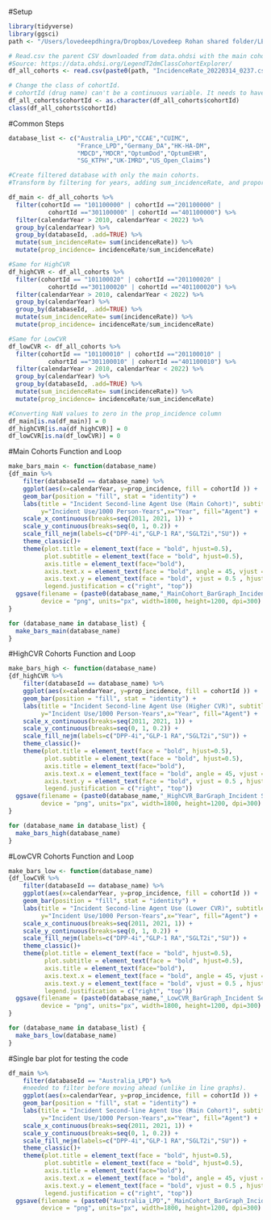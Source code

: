 
#Setup
```r

library(tidyverse)
library(ggsci)
path <- "/Users/lovedeepdhingra/Dropbox/Lovedeep Rohan shared folder/LEGEND_T2DM/Data/"

# Read.csv the parent CSV downloaded from data.ohdsi with the main cohort, highCVR, and lowCVR cohorts
#Source: https://data.ohdsi.org/LegendT2dmClassCohortExplorer/ 
df_all_cohorts <- read.csv(paste0(path, "IncidenceRate_20220314_0237.csv"))

# Change the class of cohortId.
# cohortId (drug name) can't be a continuous variable. It needs to have discrete values.
df_all_cohorts$cohortId <- as.character(df_all_cohorts$cohortId)
class(df_all_cohorts$cohortId)

```
#Common Steps
```r

database_list <- c("Australia_LPD","CCAE","CUIMC",
                   "France_LPD","Germany_DA","HK-HA-DM",
                   "MDCD","MDCR","OptumDod","OptumEHR",
                   "SG_KTPH","UK-IMRD","US_Open_Claims")

#Create filtered database with only the main cohorts.
#Transform by filtering for years, adding sum_incidenceRate, and proportion incidence rate.

df_main <- df_all_cohorts %>%
  filter(cohortId == "101100000" | cohortId =="201100000" | 
           cohortId =="301100000" | cohortId =="401100000") %>%
  filter(calendarYear > 2010, calendarYear < 2022) %>%
  group_by(calendarYear) %>%
  group_by(databaseId, .add=TRUE) %>%
  mutate(sum_incidenceRate= sum(incidenceRate)) %>%
  mutate(prop_incidence= incidenceRate/sum_incidenceRate)

#Same for HighCVR
df_highCVR <- df_all_cohorts %>%
  filter(cohortId == "101100020" | cohortId =="201100020" | 
           cohortId =="301100020" | cohortId =="401100020") %>%
  filter(calendarYear > 2010, calendarYear < 2022) %>%
  group_by(calendarYear) %>%
  group_by(databaseId, .add=TRUE) %>%
  mutate(sum_incidenceRate= sum(incidenceRate)) %>%
  mutate(prop_incidence= incidenceRate/sum_incidenceRate)

#Same for LowCVR
df_lowCVR <- df_all_cohorts %>%
  filter(cohortId == "101100010" | cohortId =="201100010" | 
           cohortId =="301100010" | cohortId =="401100010") %>%
  filter(calendarYear > 2010, calendarYear < 2022) %>%
  group_by(calendarYear) %>%
  group_by(databaseId, .add=TRUE) %>%
  mutate(sum_incidenceRate= sum(incidenceRate)) %>%
  mutate(prop_incidence= incidenceRate/sum_incidenceRate)

#Converting NaN values to zero in the prop_incidence column
df_main[is.na(df_main)] = 0
df_highCVR[is.na(df_highCVR)] = 0
df_lowCVR[is.na(df_lowCVR)] = 0

```
#Main Cohorts Function and Loop
```r
make_bars_main <- function(database_name)
{df_main %>%
    filter(databaseId == database_name) %>%
    ggplot(aes(x=calendarYear, y=prop_incidence, fill = cohortId )) + 
    geom_bar(position = "fill", stat = "identity") +
    labs(title = "Incident Second-line Agent Use (Main Cohort)", subtitle = database_name, 
         y="Incident Use/1000 Person-Years",x="Year", fill="Agent") +
    scale_x_continuous(breaks=seq(2011, 2021, 1)) +
    scale_y_continuous(breaks=seq(0, 1, 0.2)) +
    scale_fill_nejm(labels=c("DPP-4i","GLP-1 RA","SGLT2i","SU")) +
    theme_classic()+
    theme(plot.title = element_text(face = "bold", hjust=0.5),
          plot.subtitle = element_text(face = "bold", hjust=0.5),
          axis.title = element_text(face="bold"),
          axis.text.x = element_text(face = "bold", angle = 45, vjust = 0.7 , hjust = 0.5),
          axis.text.y = element_text(face = "bold", vjust = 0.5 , hjust = 0),
          legend.justification = c("right", "top"))
  ggsave(filename = (paste0(database_name,"_MainCohort_BarGraph_Incident Second-line Agent Use.png")), 
         device = "png", units="px", width=1800, height=1200, dpi=300)
}

for (database_name in database_list) {
  make_bars_main(database_name)
}

```
#HighCVR Cohorts Function and Loop
```r
make_bars_high <- function(database_name)
{df_highCVR %>%
    filter(databaseId == database_name) %>%
    ggplot(aes(x=calendarYear, y=prop_incidence, fill = cohortId )) + 
    geom_bar(position = "fill", stat = "identity") +
    labs(title = "Incident Second-line Agent Use (Higher CVR)", subtitle = database_name, 
         y="Incident Use/1000 Person-Years",x="Year", fill="Agent") +
    scale_x_continuous(breaks=seq(2011, 2021, 1)) +
    scale_y_continuous(breaks=seq(0, 1, 0.2)) +
    scale_fill_nejm(labels=c("DPP-4i","GLP-1 RA","SGLT2i","SU")) +
    theme_classic()+
    theme(plot.title = element_text(face = "bold", hjust=0.5),
          plot.subtitle = element_text(face = "bold", hjust=0.5),
          axis.title = element_text(face="bold"),
          axis.text.x = element_text(face = "bold", angle = 45, vjust = 0.7 , hjust = 0.5),
          axis.text.y = element_text(face = "bold", vjust = 0.5 , hjust = 0),
          legend.justification = c("right", "top"))
  ggsave(filename = (paste0(database_name,"_HighCVR_BarGraph_Incident Second-line Agent Use.png")), 
         device = "png", units="px", width=1800, height=1200, dpi=300)
}

for (database_name in database_list) {
  make_bars_high(database_name)
}

```
#LowCVR Cohorts Function and Loop
```r
make_bars_low <- function(database_name)
{df_lowCVR %>%
    filter(databaseId == database_name) %>%
    ggplot(aes(x=calendarYear, y=prop_incidence, fill = cohortId )) + 
    geom_bar(position = "fill", stat = "identity") +
    labs(title = "Incident Second-line Agent Use (Lower CVR)", subtitle = database_name, 
         y="Incident Use/1000 Person-Years",x="Year", fill="Agent") +
    scale_x_continuous(breaks=seq(2011, 2021, 1)) +
    scale_y_continuous(breaks=seq(0, 1, 0.2)) +
    scale_fill_nejm(labels=c("DPP-4i","GLP-1 RA","SGLT2i","SU")) +
    theme_classic()+
    theme(plot.title = element_text(face = "bold", hjust=0.5),
          plot.subtitle = element_text(face = "bold", hjust=0.5),
          axis.title = element_text(face="bold"),
          axis.text.x = element_text(face = "bold", angle = 45, vjust = 0.7 , hjust = 0.5),
          axis.text.y = element_text(face = "bold", vjust = 0.5 , hjust = 0),
          legend.justification = c("right", "top"))
  ggsave(filename = (paste0(database_name,"_LowCVR_BarGraph_Incident Second-line Agent Use.png")), 
         device = "png", units="px", width=1800, height=1200, dpi=300)
}

for (database_name in database_list) {
  make_bars_low(database_name)
}

```


#Single bar plot for testing the code
```r
df_main %>%
    filter(databaseId == "Australia_LPD") %>%
    #needed to filter before moving ahead (unlike in line graphs).
    ggplot(aes(x=calendarYear, y=prop_incidence, fill = cohortId )) + 
    geom_bar(position = "fill", stat = "identity") +
    labs(title = "Incident Second-line Agent Use (Main Cohort)", subtitle = "Australia_LPD", 
         y="Incident Use/1000 Person-Years",x="Year", fill="Agent") +
    scale_x_continuous(breaks=seq(2011, 2021, 1)) +
    scale_y_continuous(breaks=seq(0, 1, 0.2)) +
    scale_fill_nejm(labels=c("DPP-4i","GLP-1 RA","SGLT2i","SU")) +
    theme_classic()+
    theme(plot.title = element_text(face = "bold", hjust=0.5),
          plot.subtitle = element_text(face = "bold", hjust=0.5),
          axis.title = element_text(face="bold"),
          axis.text.x = element_text(face = "bold", angle = 45, vjust = 0.7 , hjust = 0.5),
          axis.text.y = element_text(face = "bold", vjust = 0.5 , hjust = 0),
          legend.justification = c("right", "top"))
  ggsave(filename = (paste0("Australia_LPD","_MainCohort_BarGraph_Incident Second-line Agent Use.png")), 
         device = "png", units="px", width=1800, height=1200, dpi=300)

```
